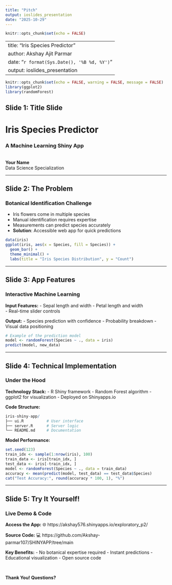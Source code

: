 ```yaml
---
title: "Pitch"
output: ioslides_presentation
date: "2025-10-29"
---
```


```r
knitr::opts_chunk$set(echo = FALSE)
```

---
title: "Iris Species Predictor"
author: Akshay Ajit Parmar
date: "`r format(Sys.Date(), '%B %d, %Y')`"
output: ioslides_presentation
---

```r
knitr::opts_chunk$set(echo = FALSE, warning = FALSE, message = FALSE)
library(ggplot2)
library(randomForest)
```

## Slide 1: Title Slide

# Iris Species Predictor
### A Machine Learning Shiny App
<br>
**Your Name**
<br>
Data Science Specialization

---

## Slide 2: The Problem

### Botanical Identification Challenge

- Iris flowers come in multiple species
- Manual identification requires expertise
- Measurements can predict species accurately
- **Solution**: Accessible web app for quick predictions

```r
data(iris)
ggplot(iris, aes(x = Species, fill = Species)) + 
  geom_bar() +
  theme_minimal() +
  labs(title = "Iris Species Distribution", y = "Count")
```

---

## Slide 3: App Features

### Interactive Machine Learning

**Input Features:**
- Sepal length and width
- Petal length and width  
- Real-time slider controls

**Output:**
- Species prediction with confidence
- Probability breakdown
- Visual data positioning

```r
# Example of the prediction model
model <- randomForest(Species ~ ., data = iris)
predict(model, new_data)
```

---

## Slide 4: Technical Implementation

### Under the Hood

**Technology Stack:**
- R Shiny framework
- Random Forest algorithm
- ggplot2 for visualization
- Deployed on Shinyapps.io

**Code Structure:**
```r
iris-shiny-app/
├── ui.R          # User interface
├── server.R      # Server logic  
└── README.md     # Documentation
```

**Model Performance:**
```r
set.seed(123)
train_idx <- sample(1:nrow(iris), 100)
train_data <- iris[train_idx, ]
test_data <- iris[-train_idx, ]
model <- randomForest(Species ~ ., data = train_data)
accuracy <- mean(predict(model, test_data) == test_data$Species)
cat("Test Accuracy:", round(accuracy * 100, 1), "%")
```

---

## Slide 5: Try It Yourself!

### Live Demo & Code

**Access the App:**
🌐 https://akshay576.shinyapps.io/exploratory_p2/

**Source Code:**
💻 https://github.com/Akshay-parmar107/SHINYAPP/tree/main

**Key Benefits:**
- No botanical expertise required
- Instant predictions
- Educational visualization
- Open source code

<br>

**Thank You! Questions?**